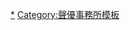{{Navbox
|name = Production baobab
|titlestyle=background:#9acd32;
|title = [[Production baobab]]
|bodyclass = hlist hlist-pipe
|groupstyle=background:#d2e9a3;
|group1 = 代表董事社長
|list1 = 
* 神田百合惠（兼執行董事）
|group2 = 所屬聲優
|list2 =
  {{Navbox subgroup
   |groupstyle=background:#e1ffc4
   |group1 = 男性
   |list1  =
* {{link-ja|石川洋昭|石川ひろあき}}
* [[石丸博也]]
* {{link-ja|市原將弘|市原将弘}}
* 出原匠
* 伊藤和正
* {{link-ja|內田聰明|内田聡明}}
* 姥谷圭祐
* 太田修太
* 海渡翼
* {{link-ja|一馬芳和|一馬芳和}}
* {{link-ja|木村雅史|木村雅史}}
* {{link-ja|古賀明|古賀明}}
* 酒井聖也
* {{link-ja|澤田將考|澤田将考}}
* [[涩谷茂]]
* {{link-ja|莊司勝也|荘司勝也}}
* [[白熊寬嗣]]
* {{link-ja|城山堅|城山堅}}
* 末次楓
* [[菅原淳一]]
* {{link-ja|園部好德|園部好徳}}
* [[田谷隼]]
* {{link-ja|鳥海勝美|鳥海勝美}}
* {{link-ja|長松博史|長松ひろし}}
* {{link-ja|仲村水希|仲村水希}}
* 名取隼希
* [[西川幾雄]]
* {{link-ja|蓮池龍三|蓮池龍三}}
* -{柊}-一希
* {{link-ja|疋田高志|疋田高志}}
* 久田康樹
* [[廣瀨正志]]
* 深澤純
* {{link-ja|船木真人|船木まひと}}
* {{link-ja|古川裕隆|古川裕隆}}
* {{link-ja|町田政則|町田政則}}
* {{link-ja|松井一憲|松井一憲}}
* [[松岡文雄]]
* {{link-ja|松丸幸太郎|松丸幸太郎}}
* {{link-ja|真仲惠吾|真仲恵吾}}
* {{link-ja|丸山純路|丸山純路}}
* [[水中雅章]]
* {{link-ja|三戶耕三|三戸耕三}}
* {{link-ja|宮崎聰|宮崎聡}}
* 望月遼太
* {{link-ja|矢嶋友和|矢嶋友和}}
* {{link-ja|柳澤榮治|柳沢栄治}}
* {{link-ja|山口良|山口りゅう}}
* 山下創也
* {{link-ja|橫尾博之|横尾博之}}
* {{link-ja|橫田成吾|横田成吾}}
* 渡邊和貴
   |group2 = 女性
   |list2 =
* 藍澤步實
* {{link-ja|赤池裕美子|赤池裕美子}}
* {{lang|ja|{{link-ja|あきやまかおる|あきやまかおる}}}}
* [[天田有希子]]
* 有馬莞奈
* {{link-ja|池田果奈子|池田果奈子}}
* [[一城美由希]]
* {{link-ja|今井詩子|今井詩子}}
* 岩崎里菜
* [[岩橋由佳]]
* {{link-ja|岩淵友紀|岩渕友紀}}
* {{link-ja|梅田貴公美|梅田貴公美}}
* {{link-ja|大地睦美|大地睦美}}
* {{link-ja|小川智代|小川智代}}
* [[花藤蓮]]
* [[金元壽子]]
* {{link-ja|北原美和|北原美和}}
* 木村朱里
* {{link-ja|日下千尋|日下ちひろ}}
* {{link-ja|久保田惠|久保田恵}}
* 倉本華瑠
* [[黑河奈美]]
* 黑崎詩織
* [[好村俊子]]
* [[興梠里美]]
* {{link-ja|小寺麻未|小寺麻未}}
* -{榊}-夏美
* {{link-ja|咲乃藍里|咲乃藍里|-{咲}-乃藍里}}
* 櫻井海亞
* 鈴木-{咲}-
* 關香澄
* [[田浦環]]
* {{link-ja|瀧澤Roko|滝沢ロコ}}
* {{link-ja|竹口安芸子|竹口安芸子}}
* {{link-ja|田代有紀|田代有紀}}
* 立石美子
* [[田中真奈美]]
* 手-{嶋}-雪乃
* {{link-ja|天神林知美|天神林ともみ}}
* [[冨樫和美]]
* {{link-ja|野村須磨子|野村須磨子}}
* 林-{鮎}-莉
* 葉山真理佳
* {{link-ja|原美由紀|原ミユキ}}
* [[日岡夏美]]
* {{link-ja|日向幸子|日向ゆきこ}}
* [[平田真菜]]
* [[深田愛衣]]
* {{link-ja|藤井麻理子|藤井麻理子}}
* {{link-ja|藤原美央子|藤原美央子}}
* [[星野千壽子]]
* [[堀絢子]]
* {{link-ja|槙原千夏|槇原千夏}}
* [[真柴摩利]]
* [[松岡由貴]]
* {{link-ja|翠準子|翠準子}}
* [[峰敦子]]
* 宮坂真由
* [[本井英美]]
* [[本宮佳奈]]
* {{link-ja|森弘子|森ひろ子}}
* {{link-ja|山川亞彌|山川亜弥}}
* [[弓場沙織]]
* {{link-ja|吉田美保|吉田美保}}
* 渡邊萌奈
}}
|group3 = 過往所屬聲優
|list3 = [[Production baobab#過往所屬聲優|過往所屬聲優]]
}}<noinclude>
{{DEFAULTSORT:Production baobab}}
[[Category:Production baobab|*]]
[[Category:聲優事務所模板]]
</noinclude>